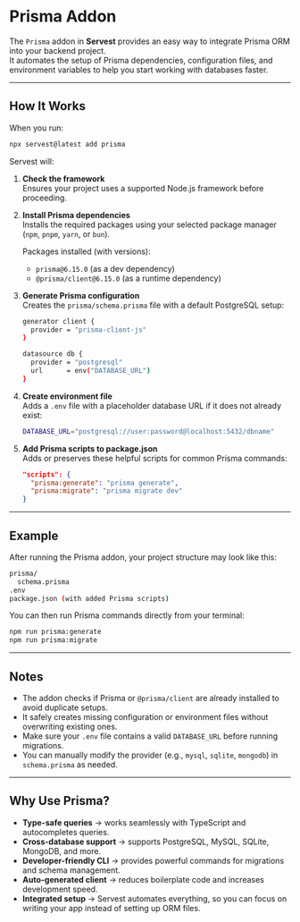 # Prisma Addon

The `Prisma` addon in **Servest** provides an easy way to integrate Prisma ORM into your backend project.  
It automates the setup of Prisma dependencies, configuration files, and environment variables to help you start working with databases faster.

---

## How It Works

When you run:

```bash
npx servest@latest add prisma
```

Servest will:

1. **Check the framework**  
   Ensures your project uses a supported Node.js framework before proceeding.

2. **Install Prisma dependencies**  
   Installs the required packages using your selected package manager (`npm`, `pnpm`, `yarn`, or `bun`).

   Packages installed (with versions):
   - `prisma@6.15.0` (as a dev dependency)
   - `@prisma/client@6.15.0` (as a runtime dependency)

3. **Generate Prisma configuration**  
   Creates the `prisma/schema.prisma` file with a default PostgreSQL setup:

   ```bash
   generator client {
     provider = "prisma-client-js"
   }

   datasource db {
     provider = "postgresql"
     url      = env("DATABASE_URL")
   }
   ```

4. **Create environment file**  
   Adds a `.env` file with a placeholder database URL if it does not already exist:

   ```bash
   DATABASE_URL="postgresql://user:password@localhost:5432/dbname"
   ```

5. **Add Prisma scripts to package.json**  
   Adds or preserves these helpful scripts for common Prisma commands:

   ```json
   "scripts": {
     "prisma:generate": "prisma generate",
     "prisma:migrate": "prisma migrate dev"
   }
   ```

---

## Example

After running the Prisma addon, your project structure may look like this:

```bash
prisma/
  schema.prisma
.env
package.json (with added Prisma scripts)
```

You can then run Prisma commands directly from your terminal:

```bash
npm run prisma:generate
npm run prisma:migrate
```

---

## Notes

- The addon checks if Prisma or `@prisma/client` are already installed to avoid duplicate setups.
- It safely creates missing configuration or environment files without overwriting existing ones.
- Make sure your `.env` file contains a valid `DATABASE_URL` before running migrations.
- You can manually modify the provider (e.g., `mysql`, `sqlite`, `mongodb`) in `schema.prisma` as needed.

---

## Why Use Prisma?

- **Type-safe queries** → works seamlessly with TypeScript and autocompletes queries.
- **Cross-database support** → supports PostgreSQL, MySQL, SQLite, MongoDB, and more.
- **Developer-friendly CLI** → provides powerful commands for migrations and schema management.
- **Auto-generated client** → reduces boilerplate code and increases development speed.
- **Integrated setup** → Servest automates everything, so you can focus on writing your app instead of setting up ORM files.
